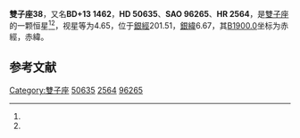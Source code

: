 {{Starbox begin
| name = 雙子座38
}}
{{Starbox observe
| epoch = [[J2000.0|J2000.0]]
| constell = [[雙子座|雙子座]]<ref name=SIMBAD>{{cite web
 | url=http://simbad.u-strasbg.fr/simbad/sim-id?Ident=HR+2564
 | title=Pulsating variable Star
 | publisher=Centre de Données astronomiques de Strasbourg
 | work=SIMBAD
 | accessdate=2012-07-13
 | archive-date=2016-03-17
 | archive-url=https://web.archive.org/web/20160317010734/http://simbad.u-strasbg.fr/simbad/sim-id?Ident=HR+2564
 | dead-url=no
 }}</ref><ref name=DATA>{{cite web
 | url=http://vizier.u-strasbg.fr/viz-bin/VizieR-5?-out.add=.&-source=5050&-corr=PK=HR&-out.max=9999&HR=2564
 | title=VizieR Detailed Page
 | accessdate=2012-07-13
 | archive-date=2016-03-04
 | archive-url=https://web.archive.org/web/20160304214543/http://vizier.u-strasbg.fr/viz-bin/VizieR-5?-out.add=.&-source=5050&-corr=PK=HR&-out.max=9999&HR=2564
 | dead-url=no
 }}</ref>
| 星官 = 
| ra = {{RA|6|54|38.7}}<ref name=SIMBAD /><ref name=DATA />
| dec = {{DEC|+13|10|40}}<ref name=SIMBAD /><ref name=DATA />
| appmag_v = 4.65<ref name=SIMBAD /><ref name=DATA />
}}
{{Starbox character
| class = F0Vp<ref name=SIMBAD /><ref name=DATA />
| b-v = 0.3<ref name=SIMBAD /><ref name=DATA />
| u-b = 0.07<ref name=SIMBAD /><ref name=DATA />
| r-i = 0.2<ref name=SIMBAD /><ref name=DATA />
| variable = 
}}
{{Starbox astrometry
| radial_v = 0.07
| prop_mo_ra = 24
| parallax = 0.043
| p_error = 
}}
{{Starbox catalog
| names =BD+13 1462，[[SAO星表|SAO]] 96265，[[HD星表|HD]] 50635，[[HR星表|HR]] 2564}}
{{Starbox reference |Simbad=HR+2564}}
{{Starbox end}}

'''雙子座38'''，又名'''BD+13 1462'''，'''HD 50635'''、'''SAO 96265'''、'''HR 2564'''，是[[雙子座|雙子座]]的一颗恒星<ref name=SIMBAD /><ref name=DATA />，视星等为4.65，位于[[銀道座標系|銀經]]201.51，[[銀道座標系|銀緯]]6.67，其[[B1900.0|B1900.0]]坐标为赤經{{RA|6|49|0.1}}，赤緯{{DEC|+13|6.67|18}}。

== 参考文献 ==
{{reflist}}

{{star-stub}}

{{雙子座恒星}}
{{星官|井宿|8|19}}
[[Category:雙子座|Category:雙子座]]
[[Category:HD和HDE天體|50635]]
[[Category:HR天體|2564]]
[[Category:SAO天體|96265]]
